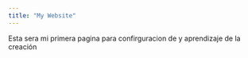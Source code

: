 ```yaml
---
title: "My Website"
---
```


Esta sera mi primera pagina para confirguracion de y aprendizaje de la creación